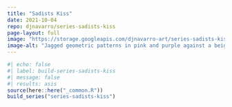 ```yaml
---
title: "Sadists Kiss"
date: 2021-10-04
repo: djnavarro/series-sadists-kiss
page-layout: full
image: "https://storage.googleapis.com/djnavarro-art/series-sadists-kiss/800/thorns_07_1345.png"
image-alt: "Jagged geometric patterns in pink and purple against a beige background"
---
```

   
::: {.grid}
  
```r
#| echo: false
#| label: build-series-sadists-kiss
#| message: false
#| results: asis
source(here::here("_common.R"))
build_series("series-sadists-kiss")
```
   
:::
   
